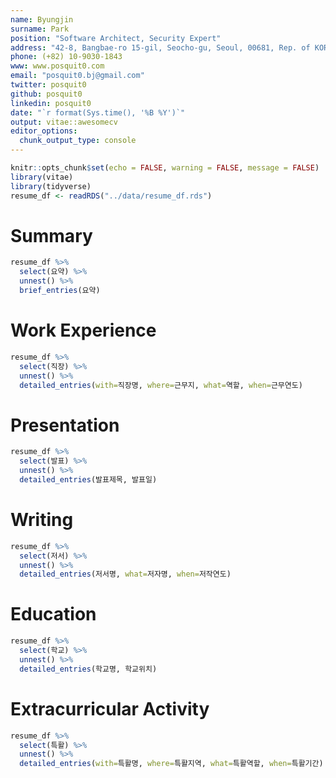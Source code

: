 ```yaml
---
name: Byungjin
surname: Park
position: "Software Architect, Security Expert"
address: "42-8, Bangbae-ro 15-gil, Seocho-gu, Seoul, 00681, Rep. of KOREA"
phone: (+82) 10-9030-1843
www: www.posquit0.com
email: "posquit0.bj@gmail.com"
twitter: posquit0
github: posquit0
linkedin: posquit0
date: "`r format(Sys.time(), '%B %Y')`"
output: vitae::awesomecv
editor_options: 
  chunk_output_type: console
---
```


```r
knitr::opts_chunk$set(echo = FALSE, warning = FALSE, message = FALSE)
library(vitae)
library(tidyverse)
resume_df <- readRDS("../data/resume_df.rds")
```

# Summary

```r
resume_df %>% 
  select(요약) %>% 
  unnest() %>% 
  brief_entries(요약)
```

# Work Experience

```r
resume_df %>% 
  select(직장) %>% 
  unnest() %>% 
  detailed_entries(with=직장명, where=근무지, what=역할, when=근무연도)
```

<!-- # Honors & Awards -->

<!-- ```{r vitae-honors} -->
<!-- resume_df %>%  -->
<!--   select(수상) %>%  -->
<!--   unnest() %>%  -->
<!--   detailed_entries(when=수상년도, 수상등수, 수상프로그램, 수상지역) -->
<!-- ``` -->

# Presentation

```r
resume_df %>% 
  select(발표) %>% 
  unnest() %>% 
  detailed_entries(발표제목, 발표일)
```

# Writing

```r
resume_df %>% 
  select(저서) %>% 
  unnest() %>% 
  detailed_entries(저서명, what=저자명, when=저작연도)
```


# Education

```r
resume_df %>% 
  select(학교) %>% 
  unnest() %>% 
  detailed_entries(학교명, 학교위치)
```

# Extracurricular Activity

```r
resume_df %>% 
  select(특활) %>% 
  unnest() %>% 
  detailed_entries(with=특활명, where=특활지역, what=특활역할, when=특활기간)
```

